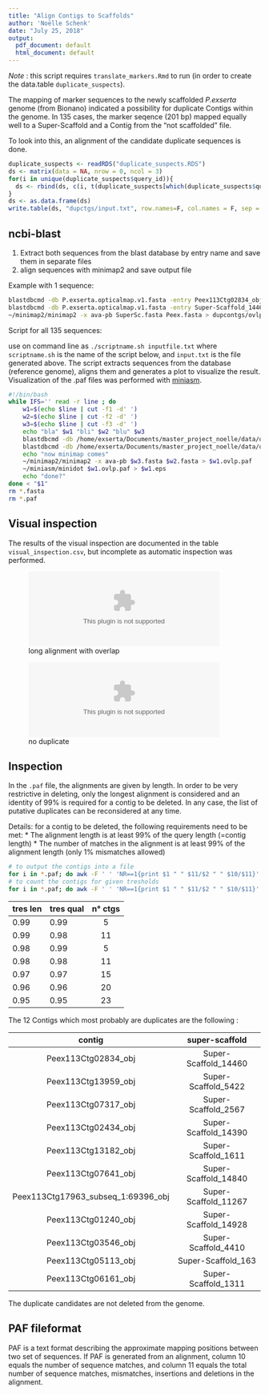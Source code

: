 ```yaml
---
title: "Align Contigs to Scaffolds"
author: 'Noëlle Schenk'
date: "July 25, 2018"
output:
  pdf_document: default
  html_document: default
---
```

<style type="text/css">
.table {

    width: 60%;

}
</style>

*Note* : this script requires `translate_markers.Rmd` to run (in order to create the data.table `duplicate_suspects`).

The mapping of marker sequences to the newly scaffolded *P.exserta* genome (from Bionano) indicated a possibility for duplicate Contigs within the genome. In 135 cases, the marker seqence (201 bp) mapped equally well to a Super-Scaffold and a Contig from the "not scaffolded" file. 

To look into this, an alignment of the candidate duplicate sequences is done.

```r
duplicate_suspects <- readRDS("duplicate_suspects.RDS")
ds <- matrix(data = NA, nrow = 0, ncol = 3)
for(i in unique(duplicate_suspects$query_id)){
  ds <- rbind(ds, c(i, t(duplicate_suspects[which(duplicate_suspects$query_id == i), "subject_id"])))
}
ds <- as.data.frame(ds)
write.table(ds, "dupctgs/input.txt", row.names=F, col.names = F, sep = ' ',quote=F)
```

## ncbi-blast
1. Extract both sequences from the blast database by entry name and save them in separate files
2. align sequences with minimap2 and save output file

Example with 1 sequence:
```bash
blastdbcmd -db P.exserta.opticalmap.v1.fasta -entry Peex113Ctg02834_obj -out Peex.fasta
blastdbcmd -db P.exserta.opticalmap.v1.fasta -entry Super-Scaffold_14460 -out SuperSc.fasta
~/minimap2/minimap2 -x ava-pb SuperSc.fasta Peex.fasta > dupcontgs/ovlp.paf
```


Script for all 135 sequences:

use on command line as `./scriptname.sh inputfile.txt` where `scriptname.sh` is the name of the script below, and `input.txt` is the file generated above.
The script extracts sequences from the database (reference genome), aligns them and generates a plot to visualize the result. Visualization of the .paf files was performed with [miniasm](https://github.com/lh3/miniasm).
```bash
#!/bin/bash
while IFS='' read -r line ; do
    w1=$(echo $line | cut -f1 -d' ')
    w2=$(echo $line | cut -f2 -d' ')
    w3=$(echo $line | cut -f3 -d' ')
    echo "bla" $w1 "bli" $w2 "blu" $w3
    blastdbcmd -db /home/exserta/Documents/master_project_noelle/data/optical_mapping_raw/P.exserta.opticalmap.v1.fasta -entry $w2 -out $w2.fasta
    blastdbcmd -db /home/exserta/Documents/master_project_noelle/data/optical_mapping_raw/P.exserta.opticalmap.v1.fasta -entry $w3 -out $w3.fasta
    echo "now minimap comes"
    ~/minimap2/minimap2 -x ava-pb $w3.fasta $w2.fasta > $w1.ovlp.paf
    ~/miniasm/minidot $w1.ovlp.paf > $w1.eps
    echo "done?"
done < "$1"
rm *.fasta
rm *.paf
```


## Visual inspection
The results of the visual inspection are documented in the table `visual_inspection.csv`, but incomplete as automatic inspection was performed.

![long alignment with overlap](dupctgs/Peaxi162Scf00045:2325727-2325928.eps){ width=90% }

![no duplicate](dupctgs/Peaxi162Scf00046:165804-166005.eps){ width=90% }


## Inspection
In the `.paf` file, the alignments are given by length. In order to be very restrictive in deleting, only the longest alignment is considered and an identity of 99% is required for a contig to be deleted. In any case, the list of putative duplicates can be reconsidered at any time.

Details: for a contig to be deleted, the following requirements need to be met: 
* The alignment length is at least 99% of the query length (=contig length)
* The number of matches in the alignment is at least 99% of the alignment length (only 1% mismatches allowed)
```bash
# to output the contigs into a file
for i in *.paf; do awk -F ' ' 'NR==1{print $1 " " $11/$2 " " $10/$11}' $i | awk '{if ($2 > 0.99 && $3 > 0.99) { print $1 }}'; done > delete_ctgs.txt
# to count the contigs for given tresholds
for i in *.paf; do awk -F ' ' 'NR==1{print $1 " " $11/$2 " " $10/$11}' $i | awk '{if ($2 > 0.99 && $3 > 0.98) { print $1 }}'; done | cut -f2 -d'|' | sort | uniq | wc -l
```

tres len    tres qual    n° ctgs
----------  ----------  ----------
0.99         0.99         5
0.99         0.98         11
0.98         0.99         5
0.98         0.98         11
0.97         0.97         15
0.96         0.96         20
0.95         0.95         23


The 12 Contigs which most probably are duplicates are the following : 

   contig                                super-scaffold
------------------------------------  ------------------------------------
Peex113Ctg02834_obj                     Super-Scaffold_14460
Peex113Ctg13959_obj                     Super-Scaffold_5422
Peex113Ctg07317_obj                     Super-Scaffold_2567
Peex113Ctg02434_obj                     Super-Scaffold_14390
Peex113Ctg13182_obj                     Super-Scaffold_1611
Peex113Ctg07641_obj                     Super-Scaffold_14840
Peex113Ctg17963_subseq_1:69396_obj      Super-Scaffold_11267
Peex113Ctg01240_obj                     Super-Scaffold_14928
Peex113Ctg03546_obj                     Super-Scaffold_4410
Peex113Ctg05113_obj                     Super-Scaffold_163
Peex113Ctg06161_obj                     Super-Scaffold_1311

The duplicate candidates are not deleted from the genome.

## PAF fileformat
PAF is a text format describing the approximate mapping positions between two
set of sequences.
If PAF is generated from an alignment, column 10 equals the number of sequence
matches, and column 11 equals the total number of sequence matches, mismatches,
insertions and deletions in the alignment.